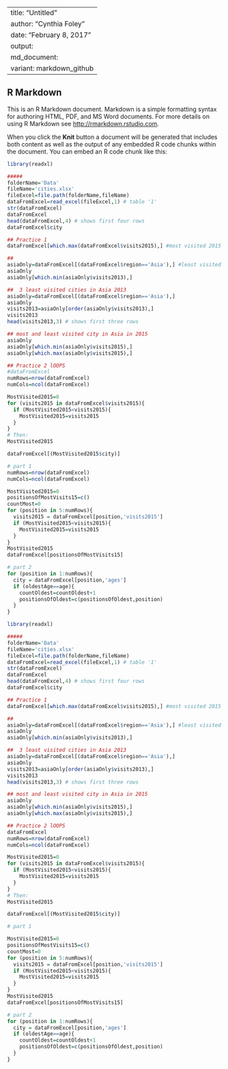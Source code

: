 
---
title: "Untitled"
author: "Cynthia Foley"
date: "February 8, 2017"
output: 
  md_document:
    variant:  markdown_github
---

## R Markdown

This is an R Markdown document. Markdown is a simple formatting syntax for authoring HTML, PDF, and MS Word documents. For more details on using R Markdown see <http://rmarkdown.rstudio.com>.

When you click the **Knit** button a document will be generated that includes both content as well as the output of any embedded R code chunks within the document. You can embed an R code chunk like this:

```{r}
library(readxl)

#####
folderName='Data'
fileName='cities.xlsx'
fileExcel=file.path(folderName,fileName)
dataFromExcel=read_excel(fileExcel,1) # table '1'
str(dataFromExcel)
dataFromExcel
head(dataFromExcel,4) # shows first four rows
dataFromExcel$city
```

```{r}

## Practice 1
dataFromExcel[which.max(dataFromExcel$visits2015),] #most visited 2015

```

```{r}
##
asiaOnly=dataFromExcel[(dataFromExcel$region=='Asia'),] #least visited in Asia 2013
asiaOnly
asiaOnly[which.min(asiaOnly$visits2013),] 
```

```{r}
##  3 least visited cities in Asia 2013
asiaOnly=dataFromExcel[(dataFromExcel$region=='Asia'),] 
asiaOnly
visits2013=asiaOnly[order(asiaOnly$visits2013),]
visits2013
head(visits2013,3) # shows first three rows
```
```{r}
## most and least visited city in Asia in 2015
asiaOnly
asiaOnly[which.min(asiaOnly$visits2015),]
asiaOnly[which.max(asiaOnly$visits2015),]
```

```{r, eval=FALSE}
## Practice 2 lOOPS
#dataFromExcel
numRows=nrow(dataFromExcel)
numCols=ncol(dataFromExcel)

MostVisited2015=0
for (visits2015 in dataFromExcel$visits2015){
  if (MostVisited2015<visits2015){
    MostVisited2015=visits2015
  }
}
# Then:
MostVisited2015

dataFromExcel[(MostVisited2015$city)]
```


```{r, eval=FALSE}
# part 1
numRows=nrow(dataFromExcel)
numCols=ncol(dataFromExcel)

MostVisited2015=0
positionsOfMostVisits15=c()
countMost=0
for (position in 5:numRows){
  visits2015 = dataFromExcel[position,'visits2015']
  if (MostVisited2015<visits2015){
    MostVisited2015=visits2015
  }
}
MostVisited2015
dataFromExcel[positionsOfMostVisits15]
```

```{r, eval=FALSE}
# part 2
for (position in 1:numRows){
  city = dataFromExcel[position,'ages']
  if (oldestAge==age){
    countOldest=countOldest+1
    positionsOfOldest=c(positionsOfOldest,position)
  }
}


```


```{r, eval= FALSE}
library(readxl)

#####
folderName='Data'
fileName='cities.xlsx'
fileExcel=file.path(folderName,fileName)
dataFromExcel=read_excel(fileExcel,1) # table '1'
str(dataFromExcel)
dataFromExcel
head(dataFromExcel,4) # shows first four rows
dataFromExcel$city

## Practice 1
dataFromExcel[which.max(dataFromExcel$visits2015),] #most visited 2015

##
asiaOnly=dataFromExcel[(dataFromExcel$region=='Asia'),] #least visited in Asia 2013
asiaOnly
asiaOnly[which.min(asiaOnly$visits2013),] 

##  3 least visited cities in Asia 2013
asiaOnly=dataFromExcel[(dataFromExcel$region=='Asia'),] 
asiaOnly
visits2013=asiaOnly[order(asiaOnly$visits2013),]
visits2013
head(visits2013,3) # shows first three rows

## most and least visited city in Asia in 2015
asiaOnly
asiaOnly[which.min(asiaOnly$visits2015),]
asiaOnly[which.max(asiaOnly$visits2015),]

## Practice 2 lOOPS
dataFromExcel
numRows=nrow(dataFromExcel)
numCols=ncol(dataFromExcel)

MostVisited2015=0
for (visits2015 in dataFromExcel$visits2015){
  if (MostVisited2015<visits2015){
    MostVisited2015=visits2015
  }
}
# Then:
MostVisited2015

dataFromExcel[(MostVisited2015$city)]

# part 1

MostVisited2015=0
positionsOfMostVisits15=c()
countMost=0
for (position in 5:numRows){
  visits2015 = dataFromExcel[position,'visits2015']
  if (MostVisited2015<visits2015){
    MostVisited2015=visits2015
  }
}
MostVisited2015
dataFromExcel[positionsOfMostVisits15]

# part 2
for (position in 1:numRows){
  city = dataFromExcel[position,'ages']
  if (oldestAge==age){
    countOldest=countOldest+1
    positionsOfOldest=c(positionsOfOldest,position)
  }
}


```
